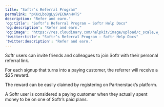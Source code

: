 ```yaml
---
title: "Softr’s Referral Program"
permalink: "pKKcLboQgLySVECNAnHvTS"
description: "Refer and earn."
'og:title': "Softr’s Referral Program – Softr Help Docs"
'og:description': "Refer and earn."
'og:image': "https://res.cloudinary.com/helpkit/image/upload/c_scale,w_700,q_auto/v1674219840/softrdocs_meta_OG_Image_Url_258f31c013.png"
'twitter:title': "Softr’s Referral Program – Softr Help Docs"
'twitter:description': "Refer and earn."
---
```

Softr users can invite friends and colleagues to join Softr with their personal referral link.

For each signup that turns into a paying customer, the referrer will receive a $25 reward.

The reward can be easily claimed by registering on Partnerstack’s platform.

A Softr user is considered a paying customer when they actually spent money to be on one of Softr’s paid plans.